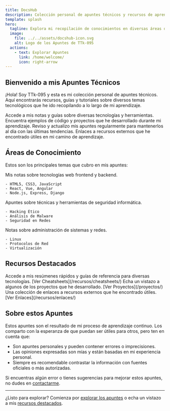 ```yaml
---
title: DocsHub
description: Colección personal de apuntes técnicos y recursos de aprendizaje.
template: splash
hero:
  tagline: Explora mi recopilación de conocimientos en diversas áreas de la tecnología
  image:
    file: ../../assets/docshub-icon.svg
    alt: Logo de los Apuntes de TTk-095
  actions:
    - text: Explorar Apuntes
      link: /home/welcome/
      icon: right-arrow
---
```



## Bienvenido a mis Apuntes Técnicos

¡Hola! Soy TTk-095 y esta es mi colección personal de apuntes técnicos. Aquí encontrarás recursos, guías y tutoriales sobre diversos temas tecnológicos que he ido recopilando a lo largo de mi aprendizaje.

<CardGrid stagger>
  <Card title="Documentación Detallada" icon="open-book">
    Accede a mis notas y guías sobre diversas tecnologías y herramientas.
  </Card>
  <Card title="Ejemplos Prácticos" icon="puzzle">
    Encuentra ejemplos de código y proyectos que he desarrollado durante mi aprendizaje.
  </Card>
  <Card title="Actualizaciones Regulares" icon="refresh">
    Reviso y actualizo mis apuntes regularmente para mantenerlos al día con las últimas tendencias.
  </Card>
  <Card title="Recursos Útiles" icon="link">
    Enlaces a recursos externos que he encontrado útiles en mi camino de aprendizaje.
  </Card>
</CardGrid>

## Áreas de Conocimiento

Estos son los principales temas que cubro en mis apuntes:

<Tabs>
  <TabItem label="Desarrollo Web">
    Mis notas sobre tecnologías web frontend y backend.
    
    - HTML5, CSS3, JavaScript
    - React, Vue, Angular
    - Node.js, Express, Django
  </TabItem>
  <TabItem label="Ciberseguridad">
    Apuntes sobre técnicas y herramientas de seguridad informática.
    
    - Hacking Ético
    - Análisis de Malware
    - Seguridad en Redes
  </TabItem>
  <TabItem label="Sistemas y Redes">
    Notas sobre administración de sistemas y redes.
    
    - Linux
    - Protocolos de Red
    - Virtualización
  </TabItem>
</Tabs>

## Recursos Destacados

<CardGrid>
  <Card title="Cheatsheets" icon="document">
    Accede a mis resúmenes rápidos y guías de referencia para diversas tecnologías.
    [Ver Cheatsheets](/recursos/cheatsheets/)
  </Card>
  <Card title="Proyectos Personales" icon="rocket">
    Echa un vistazo a algunos de los proyectos que he desarrollado.
    [Ver Proyectos](/proyectos/)
  </Card>
  <Card title="Enlaces Útiles" icon="link">
    Una colección de enlaces a recursos externos que he encontrado útiles.
    [Ver Enlaces](/recursos/enlaces/)
  </Card>
</CardGrid>

## Sobre estos Apuntes

Estos apuntes son el resultado de mi proceso de aprendizaje continuo. Los comparto con la esperanza de que puedan ser útiles para otros, pero ten en cuenta que:

- Son apuntes personales y pueden contener errores o imprecisiones.
- Las opiniones expresadas son mías y están basadas en mi experiencia personal.
- Siempre es recomendable contrastar la información con fuentes oficiales o más autorizadas.

Si encuentras algún error o tienes sugerencias para mejorar estos apuntes, no dudes en [contactarme](/contacto/).

---

¿Listo para explorar? Comienza por [explorar los apuntes](/apuntes/) o echa un vistazo a mis [recursos destacados](#recursos-destacados).